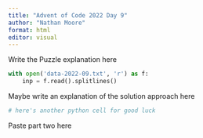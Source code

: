 ```yaml
---
title: "Advent of Code 2022 Day 9"
author: "Nathan Moore"
format: html
editor: visual
---
```


Write the Puzzle explanation here

```python

with open('data-2022-09.txt', 'r') as f:
    inp = f.read().splitlines()

```

Maybe write an explanation of the solution approach here

```python
# here's another python cell for good luck

```

Paste part two here
